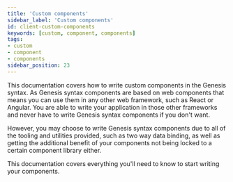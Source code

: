 ```yaml
---
title: 'Custom components'
sidebar_label: 'Custom components'
id: client-custom-components
keywords: [custom, component, components]
tags:
- custom
- component
- components
sidebar_position: 23
---
```


This documentation covers how to write custom components in the Genesis syntax. As Genesis syntax components are based on web components that means you can use them in any other web framework, such as React or Angular. You are able to write your application in those other frameworks and never have to write Genesis syntax components if you don't want.

However, you may choose to write Genesis syntax components due to all of the tooling and utilities provided, such as two way data binding, as well as getting the additional benefit of your components not being locked to a certain component library either.

This documentation covers everything you'll need to know to start writing your components.
